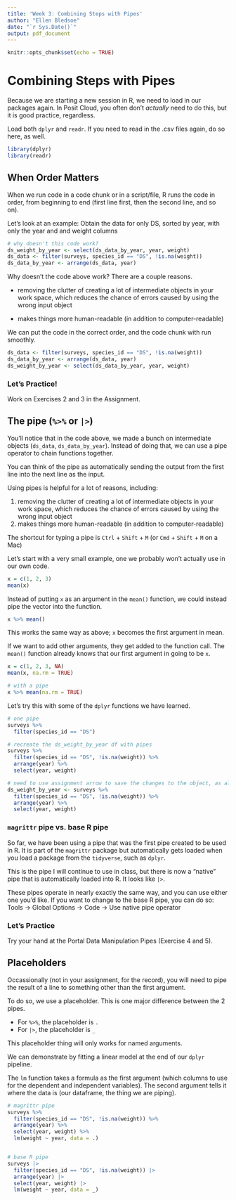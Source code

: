 ```yaml
---
title: 'Week 3: Combining Steps with Pipes'
author: "Ellen Bledsoe"
date: "`r Sys.Date()`"
output: pdf_document
---
```


```r
knitr::opts_chunk$set(echo = TRUE)
```

# Combining Steps with Pipes

Because we are starting a new session in R, we need to load in our packages again. In Posit Cloud, you often don't *actually* need to do this, but it is good practice, regardless.

Load both `dplyr` and `readr`. If you need to read in the .csv files again, do so here, as well.

```r
library(dplyr)
library(readr)
```

## When Order Matters

When we run code in a code chunk or in a script/file, R runs the code in order, from beginning to end (first line first, then the second line, and so on).

Let's look at an example: Obtain the data for only DS, sorted by year, with only the year and and weight columns

```r
# why doesn't this code work?
ds_weight_by_year <- select(ds_data_by_year, year, weight)
ds_data <- filter(surveys, species_id == "DS", !is.na(weight))
ds_data_by_year <- arrange(ds_data, year)
```

Why doesn't the code above work? There are a couple reasons.

-   removing the clutter of creating a lot of intermediate objects in your work space, which reduces the chance of errors caused by using the wrong input object

-   makes things more human-readable (in addition to computer-readable)

We can put the code in the correct order, and the code chunk with run smoothly.

```r
ds_data <- filter(surveys, species_id == "DS", !is.na(weight))
ds_data_by_year <- arrange(ds_data, year)
ds_weight_by_year <- select(ds_data_by_year, year, weight)
```

### Let's Practice!

Work on Exercises 2 and 3 in the Assignment.

## The pipe (`%>%` or `|>`)

You'll notice that in the code above, we made a bunch on intermediate objects (`ds_data`, `ds_data_by_year`). Instead of doing that, we can use a pipe operator to chain functions together.

You can think of the pipe as automatically sending the output from the first line into the next line as the input.

Using pipes is helpful for a lot of reasons, including:

1.  removing the clutter of creating a lot of intermediate objects in your work space, which reduces the chance of errors caused by using the wrong input object
2.  makes things more human-readable (in addition to computer-readable)

The shortcut for typing a pipe is `Ctrl` + `Shift` + `M` (or `Cmd` + `Shift` + `M` on a Mac)

Let's start with a very small example, one we probably won't actually use in our own code.

```r
x = c(1, 2, 3)
mean(x)
```

Instead of putting `x` as an argument in the `mean()` function, we could instead pipe the vector into the function.

```r
x %>% mean()
```

This works the same way as above; `x` becomes the first argument in mean.

If we want to add other arguments, they get added to the function call. The `mean()` function already knows that our first argument in going to be `x`.

```r
x = c(1, 2, 3, NA)
mean(x, na.rm = TRUE)

# with a pipe
x %>% mean(na.rm = TRUE)
```

Let's try this with some of the `dplyr` functions we have learned.

```r
# one pipe
surveys %>% 
  filter(species_id == "DS")

# recreate the ds_weight_by_year df with pipes
surveys %>% 
  filter(species_id == "DS", !is.na(weight)) %>% 
  arrange(year) %>% 
  select(year, weight)

# need to use assignment arrow to save the changes to the object, as always
ds_weight_by_year <- surveys %>% 
  filter(species_id == "DS", !is.na(weight)) %>% 
  arrange(year) %>% 
  select(year, weight)
```

### `magrittr` pipe vs. base R pipe

So far, we have been using a pipe that was the first pipe created to be used in R. It is part of the `magrittr` package but automatically gets loaded when you load a package from the `tidyverse`, such as `dplyr`.

This is the pipe I will continue to use in class, but there is now a "native" pipe that is automatically loaded into R. It looks like `|>`.

These pipes operate in nearly exactly the same way, and you can use either one you'd like. If you want to change to the base R pipe, you can do so: Tools -\> Global Options -\> Code -\> Use native pipe operator

### Let's Practice

Try your hand at the Portal Data Manipulation Pipes (Exercise 4 and 5).

## Placeholders

Occassionally (not in your assignment, for the record), you will need to pipe the result of a line to something other than the first argument.

To do so, we use a placeholder. This is one major difference between the 2 pipes.

-   For `%>%`, the placeholder is `.`
-   For `|>`, the placeholder is `_`

This placeholder thing will only works for named arguments.

We can demonstrate by fitting a linear model at the end of our `dplyr` pipeline.

The `lm` function takes a formula as the first argument (which columns to use for the dependent and independent variables). The second argument tells it where the data is (our dataframe, the thing we are piping).

```r
# magrittr pipe
surveys %>% 
  filter(species_id == "DS", !is.na(weight)) %>% 
  arrange(year) %>% 
  select(year, weight) %>% 
  lm(weight ~ year, data = .)


# base R pipe
surveys |>
  filter(species_id == "DS", !is.na(weight)) |>
  arrange(year) |>
  select(year, weight) |>
  lm(weight ~ year, data = _)
```
